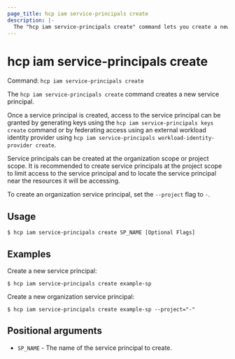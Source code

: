 ```yaml
---
page_title: hcp iam service-principals create
description: |-
  The "hcp iam service-principals create" command lets you create a new service principal.
---
```


# hcp iam service-principals create

Command: `hcp iam service-principals create` 

The `hcp iam service-principals create` command creates a new service
principal.

Once a service principal is created, access to the service principal can be
granted by generating keys using the `hcp iam service-principals keys create`
command or by federating access using an external workload identity provider
using `hcp iam service-principals workload-identity-provider create`.

Service principals can be created at the organization scope or project scope. It
is recommended to create service principals at the project scope to limit access
to the service principal and to locate the service principal near the resources
it will be accessing.

To create an organization service principal, set the  `--project` flag to `-`.

## Usage

```shell-session
$ hcp iam service-principals create SP_NAME [Optional Flags]
```

## Examples

Create a new service principal:

```shell-session
$ hcp iam service-principals create example-sp
```

Create a new organization service principal:

```shell-session
$ hcp iam service-principals create example-sp --project="-"
```

## Positional arguments

- `SP_NAME` - The name of the service principal to create.

